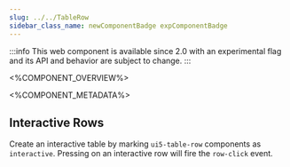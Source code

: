 ```yaml
---
slug: ../../TableRow
sidebar_class_name: newComponentBadge expComponentBadge
---
```



:::info
This web component is available since 2.0 with an experimental flag and its API and behavior are subject to change.
:::

<%COMPONENT_OVERVIEW%>

<%COMPONENT_METADATA%>

## Interactive Rows

Create an interactive table by marking `ui5-table-row` components as `interactive`. Pressing on an interactive row
will fire the `row-click` event.

<Interactive />